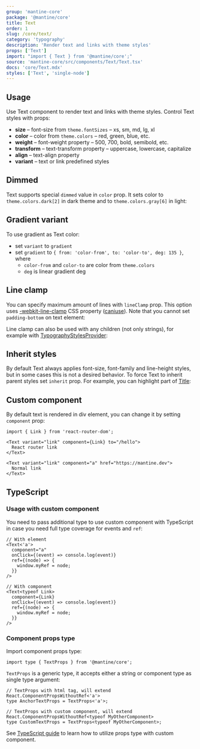 ```yaml
---
group: 'mantine-core'
package: '@mantine/core'
title: Text
order: 1
slug: /core/text/
category: 'typography'
description: 'Render text and links with theme styles'
props: ['Text']
import: "import { Text } from '@mantine/core';"
source: 'mantine-core/src/components/Text/Text.tsx'
docs: 'core/Text.mdx'
styles: ['Text', 'single-node']
---
```



## Usage

Use Text component to render text and links with theme styles. Control Text styles with props:

- **size** – font-size from `theme.fontSizes` – xs, sm, md, lg, xl
- **color** – color from `theme.colors` – red, green, blue, etc.
- **weight** – font-weight property – 500, 700, bold, semibold, etc.
- **transform** – text-transform property – uppercase, lowercase, capitalize
- **align** – text-align property
- **variant** – text or link predefined styles

<Demo data={TextDemos.usage} />

## Dimmed

Text supports special `dimmed` value in `color` prop. It sets color to `theme.colors.dark[2]` in dark theme and to `theme.colors.gray[6]` in light:

<Demo data={TextDemos.dimmed} />

## Gradient variant

To use gradient as Text color:

- set `variant` to `gradient`
- set `gradient` to `{ from: 'color-from', to: 'color-to', deg: 135 }`, where
  - `color-from` and `color-to` are color from `theme.colors`
  - `deg` is linear gradient deg

<Demo data={TextDemos.gradient} />

## Line clamp

You can specify maximum amount of lines with `lineClamp` prop. This option uses [-webkit-line-clamp](https://developer.mozilla.org/en-US/docs/Web/CSS/-webkit-line-clamp)
CSS property ([caniuse](https://caniuse.com/css-line-clamp)). Note that you cannot set `padding-bottom` on text element:

<Demo data={TextDemos.linesConfigurator} />

Line clamp can also be used with any children (not only strings), for example with [TypographyStylesProvider](/core/typography-styles-provider/):

<Demo data={TextDemos.lineClamp} />

## Inherit styles

By default Text always applies font-size, font-family and line-height styles,
but in some cases this is not a desired behavior. To force Text to inherit parent
styles set `inherit` prop. For example, you can highlight part of [Title](/core/title/):

<Demo data={TextDemos.inherit} />

## Custom component

By default text is rendered in div element, you can change it by setting `component` prop:

```tsx
import { Link } from 'react-router-dom';

<Text variant="link" component={Link} to="/hello">
  React router link
</Text>

<Text variant="link" component="a" href="https://mantine.dev">
  Normal link
</Text>
```

## TypeScript

### Usage with custom component

You need to pass additional type to use custom component with TypeScript
in case you need full type coverage for events and `ref`:

```tsx
// With element
<Text<'a'>
  component="a"
  onClick={(event) => console.log(event)}
  ref={(node) => {
    window.myRef = node;
  }}
/>

// With component
<Text<typeof Link>
  component={Link}
  onClick={(event) => console.log(event)}
  ref={(node) => {
    window.myRef = node;
  }}
/>
```

### Component props type

Import component props type:

```tsx
import type { TextProps } from '@mantine/core';
```

`TextProps` is a generic type, it accepts either a string or component type as single type argument:

```tsx
// TextProps with html tag, will extend React.ComponentPropsWithoutRef<'a'>
type AnchorTextProps = TextProps<'a'>;

// TextProps with custom component, will extend React.ComponentPropsWithoutRef<typeof MyOtherComponent>
type CustomTextProps = TextProps<typeof MyOtherComponent>;
```

See [TypeScript guide](/pages/basics/#typescript) to learn how to utilize props type with custom component.
